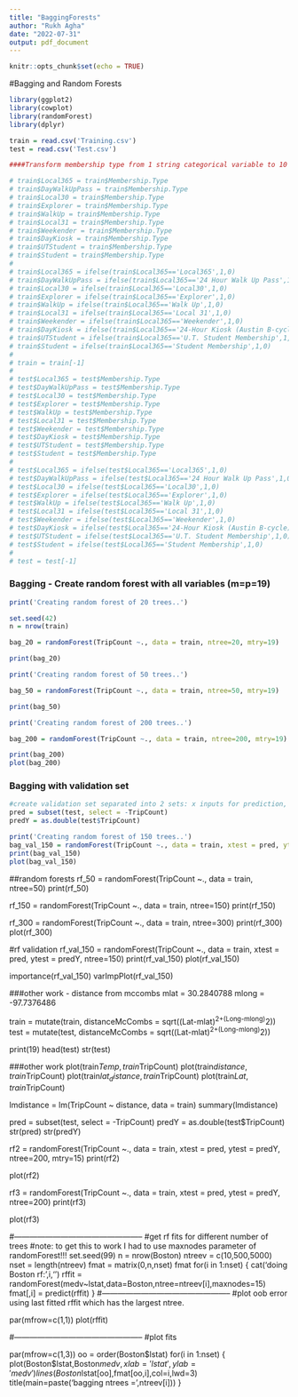 ```yaml
---
title: "BaggingForests"
author: "Rukh Agha"
date: "2022-07-31"
output: pdf_document
---
```


```r
knitr::opts_chunk$set(echo = TRUE)
```

#Bagging and Random Forests

```r
library(ggplot2)
library(cowplot)
library(randomForest)
library(dplyr)

train = read.csv('Training.csv')
test = read.csv('Test.csv')

####Transform membership type from 1 string categorical variable to 10 dummy variables. This drops % variation explained to 0 (actually negative) and significantly increases MSE. Unnecessary for a tree-based model to convert to dummy integers.

# train$Local365 = train$Membership.Type
# train$DayWalkUpPass = train$Membership.Type
# train$Local30 = train$Membership.Type
# train$Explorer = train$Membership.Type
# train$WalkUp = train$Membership.Type
# train$Local31 = train$Membership.Type
# train$Weekender = train$Membership.Type
# train$DayKiosk = train$Membership.Type
# train$UTStudent = train$Membership.Type
# train$Student = train$Membership.Type
# 
# train$Local365 = ifelse(train$Local365=='Local365',1,0)
# train$DayWalkUpPass = ifelse(train$Local365=='24 Hour Walk Up Pass',1,0)
# train$Local30 = ifelse(train$Local365=='Local30',1,0)
# train$Explorer = ifelse(train$Local365=='Explorer',1,0)
# train$WalkUp = ifelse(train$Local365=='Walk Up',1,0)
# train$Local31 = ifelse(train$Local365=='Local 31',1,0)
# train$Weekender = ifelse(train$Local365=='Weekender',1,0)
# train$DayKiosk = ifelse(train$Local365=='24-Hour Kiosk (Austin B-cycle)',1,0)
# train$UTStudent = ifelse(train$Local365=='U.T. Student Membership',1,0)
# train$Student = ifelse(train$Local365=='Student Membership',1,0)
# 
# train = train[-1]
# 
# test$Local365 = test$Membership.Type
# test$DayWalkUpPass = test$Membership.Type
# test$Local30 = test$Membership.Type
# test$Explorer = test$Membership.Type
# test$WalkUp = test$Membership.Type
# test$Local31 = test$Membership.Type
# test$Weekender = test$Membership.Type
# test$DayKiosk = test$Membership.Type
# test$UTStudent = test$Membership.Type
# test$Student = test$Membership.Type
# 
# test$Local365 = ifelse(test$Local365=='Local365',1,0)
# test$DayWalkUpPass = ifelse(test$Local365=='24 Hour Walk Up Pass',1,0)
# test$Local30 = ifelse(test$Local365=='Local30',1,0)
# test$Explorer = ifelse(test$Local365=='Explorer',1,0)
# test$WalkUp = ifelse(test$Local365=='Walk Up',1,0)
# test$Local31 = ifelse(test$Local365=='Local 31',1,0)
# test$Weekender = ifelse(test$Local365=='Weekender',1,0)
# test$DayKiosk = ifelse(test$Local365=='24-Hour Kiosk (Austin B-cycle)',1,0)
# test$UTStudent = ifelse(test$Local365=='U.T. Student Membership',1,0)
# test$Student = ifelse(test$Local365=='Student Membership',1,0)
# 
# test = test[-1]
```

### Bagging - Create random forest with all variables (m=p=19)
```r
print('Creating random forest of 20 trees..')
```
```r
set.seed(42)
n = nrow(train)

bag_20 = randomForest(TripCount ~., data = train, ntree=20, mtry=19)
```
```r
print(bag_20)

print('Creating random forest of 50 trees..')
```

```r
bag_50 = randomForest(TripCount ~., data = train, ntree=50, mtry=19)
```
```r
print(bag_50)

print('Creating random forest of 200 trees..')
```
```r
bag_200 = randomForest(TripCount ~., data = train, ntree=200, mtry=19)
```
```r
print(bag_200)
plot(bag_200)
```

### Bagging with validation set

```r
#create validation set separated into 2 sets: x inputs for prediction, y values for validation
pred = subset(test, select = -TripCount)
predY = as.double(test$TripCount)

print('Creating random forest of 150 trees..')
bag_val_150 = randomForest(TripCount ~., data = train, xtest = pred, ytest = predY, ntree=150, mtry=19)
print(bag_val_150)
plot(bag_val_150)
```


##random forests
rf_50 = randomForest(TripCount ~., data = train, ntree=50)
print(rf_50)

rf_150 = randomForest(TripCount ~., data = train, ntree=150)
print(rf_150)

rf_300 = randomForest(TripCount ~., data = train, ntree=300)
print(rf_300)
plot(rf_300)


#rf validation
rf_val_150 = randomForest(TripCount ~., data = train, xtest = pred, ytest = predY, ntree=150)
print(rf_val_150)
plot(rf_val_150)

importance(rf_val_150)
varImpPlot(rf_val_150)

###other work - distance from mccombs
mlat = 30.2840788
mlong = -97.7376486

train = mutate(train, distanceMcCombs = sqrt((Lat-mlat)^2+(Long-mlong)^2))
test = mutate(test, distanceMcCombs = sqrt((Lat-mlat)^2+(Long-mlong)^2))

print(19)
head(test)
str(test)




###other work
plot(train$Temp, train$TripCount)
plot(train$distance, train$TripCount)
plot(train$lat_distance, train$TripCount)
plot(train$Lat, train$TripCount)

lmdistance = lm(TripCount ~ distance, data = train)
summary(lmdistance)

pred = subset(test, select = -TripCount)
predY = as.double(test$TripCount)
str(pred)
str(predY)

rf2 = randomForest(TripCount ~., data = train, xtest = pred, ytest = predY, ntree=200, mtry=15)
print(rf2)

plot(rf2)

rf3 = randomForest(TripCount ~., data = train, xtest = pred, ytest = predY, ntree=200)
print(rf3)

plot(rf3)

#--------------------------------------------------
#get rf fits for different number of trees
#note: to get this to work I had to use maxnodes parameter of randomForest!!!
set.seed(99)
n = nrow(Boston)
ntreev = c(10,500,5000)
nset = length(ntreev)
fmat = matrix(0,n,nset)
fmat
for(i in 1:nset) {
  cat('doing Boston rf: ',i,'\n')
  rffit = randomForest(medv~lstat,data=Boston,ntree=ntreev[i],maxnodes=15)
  fmat[,i] = predict(rffit)
}
#--------------------------------------------------
#plot oob error using last fitted rffit which has the largest ntree.


par(mfrow=c(1,1))
plot(rffit)

#--------------------------------------------------
#plot fits

par(mfrow=c(1,3))
oo = order(Boston$lstat)
for(i in 1:nset) {
  plot(Boston$lstat,Boston$medv,xlab='lstat',ylab='medv')
  lines(Boston$lstat[oo],fmat[oo,i],col=i,lwd=3)
  title(main=paste('bagging ntrees = ',ntreev[i]))
}
